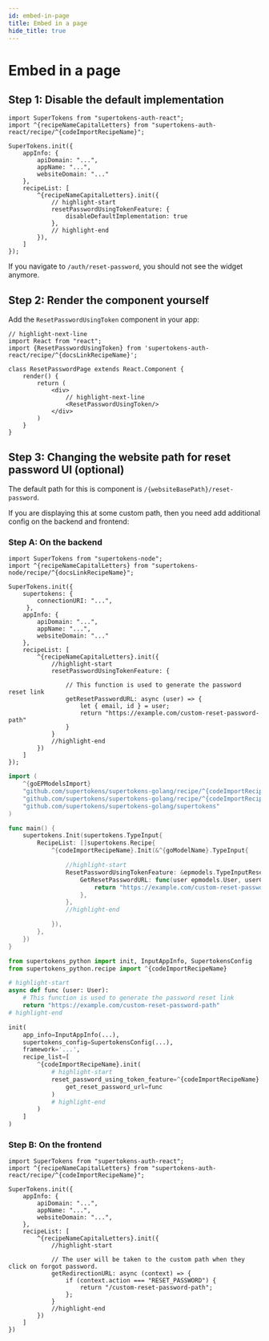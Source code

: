 ```yaml
---
id: embed-in-page
title: Embed in a page
hide_title: true
---
```


<!-- COPY DOCS -->
<!-- ./thirdpartyemailpassword/common-customizations/reset-password/embed-in-page.mdx -->


# Embed in a page

## Step 1: Disable the default implementation 

<FrontendSDKTabs>
<TabItem value="reactjs">

```tsx
import SuperTokens from "supertokens-auth-react";
import ^{recipeNameCapitalLetters} from "supertokens-auth-react/recipe/^{codeImportRecipeName}";

SuperTokens.init({
    appInfo: {
        apiDomain: "...",
        appName: "...",
        websiteDomain: "..."
    },
    recipeList: [
        ^{recipeNameCapitalLetters}.init({
            // highlight-start
            resetPasswordUsingTokenFeature: {
                disableDefaultImplementation: true
            },
            // highlight-end
        }),
    ]
});
```
</TabItem>
</FrontendSDKTabs>

If you navigate to `/auth/reset-password`, you should not see the widget anymore.


## Step 2: Render the component yourself 

Add the `ResetPasswordUsingToken` component in your app:

<FrontendSDKTabs>
<TabItem value="reactjs">

```tsx
// highlight-next-line
import React from "react";
import {ResetPasswordUsingToken} from 'supertokens-auth-react/recipe/^{docsLinkRecipeName}';

class ResetPasswordPage extends React.Component {
    render() {
        return (
            <div>
                // highlight-next-line
                <ResetPasswordUsingToken/> 
            </div>
        )
    }
}
```
</TabItem>
</FrontendSDKTabs>

## Step 3: Changing the website path for reset password UI (optional)

The default path for this is component is `/{websiteBasePath}/reset-password`.

If you are displaying this at some custom path, then you need add additional config on the backend and frontend:

### Step A: On the backend

<BackendSDKTabs>
<TabItem value="nodejs">

```tsx
import SuperTokens from "supertokens-node";
import ^{recipeNameCapitalLetters} from "supertokens-node/recipe/^{docsLinkRecipeName}";

SuperTokens.init({
    supertokens: { 
        connectionURI: "...",
     },
    appInfo: {
        apiDomain: "...",
        appName: "...",
        websiteDomain: "..."
    },
    recipeList: [
        ^{recipeNameCapitalLetters}.init({
            //highlight-start
            resetPasswordUsingTokenFeature: {

                // This function is used to generate the password reset link
                getResetPasswordURL: async (user) => {
                    let { email, id } = user;
                    return "https://example.com/custom-reset-password-path"
                }
            }
            //highlight-end
        })
    ]
});
```
</TabItem>
<TabItem value="go">

```go
import (
	^{goEPModelsImport}
	"github.com/supertokens/supertokens-golang/recipe/^{codeImportRecipeName}"
	"github.com/supertokens/supertokens-golang/recipe/^{codeImportRecipeName}/^{goModelName}"
	"github.com/supertokens/supertokens-golang/supertokens"
)

func main() {
	supertokens.Init(supertokens.TypeInput{
		RecipeList: []supertokens.Recipe{
			^{codeImportRecipeName}.Init(&^{goModelName}.TypeInput{

				//highlight-start
				ResetPasswordUsingTokenFeature: &epmodels.TypeInputResetPasswordUsingTokenFeature{
					GetResetPasswordURL: func(user epmodels.User, userContext supertokens.UserContext) (string, error) {
						return "https://example.com/custom-reset-password-path", nil
					},
				},
				//highlight-end

			}),
		},
	})
}
```
</TabItem>
<TabItem value="python">

```python
from supertokens_python import init, InputAppInfo, SupertokensConfig
from supertokens_python.recipe import ^{codeImportRecipeName}

# highlight-start
async def func (user: User):
    # This function is used to generate the password reset link
    return "https://example.com/custom-reset-password-path"
# highlight-end

init(
    app_info=InputAppInfo(...),
    supertokens_config=SupertokensConfig(...),
    framework='...',
    recipe_list=[
        ^{codeImportRecipeName}.init(
            # highlight-start
            reset_password_using_token_feature=^{codeImportRecipeName}.InputResetPasswordUsingTokenFeature(
                get_reset_password_url=func
            )
            # highlight-end
        )
    ]
)
```

</TabItem>
</BackendSDKTabs>

### Step B: On the frontend

<FrontendSDKTabs>
<TabItem value="reactjs">

```tsx
import SuperTokens from "supertokens-auth-react";
import ^{recipeNameCapitalLetters} from "supertokens-auth-react/recipe/^{codeImportRecipeName}";

SuperTokens.init({
    appInfo: {
        apiDomain: "...",
        appName: "...",
        websiteDomain: "...",
    },
    recipeList: [
        ^{recipeNameCapitalLetters}.init({
            //highlight-start

            // The user will be taken to the custom path when they click on forgot password.
            getRedirectionURL: async (context) => {
                if (context.action === "RESET_PASSWORD") {
                    return "/custom-reset-password-path";
                };
            }
            //highlight-end
        })
    ]
})
```
</TabItem>
</FrontendSDKTabs>
